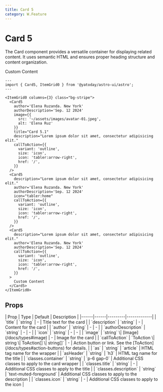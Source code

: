 ```yaml
---
title: Card 5
category: W.Feature
---
```



# Card 5

The Card component provides a versatile container for displaying related content. It uses semantic HTML and ensures proper heading structure and content organization.

<div className="space-y-12">
  <Demo title="">
    <ItemGrid0 columns={3} class="bg-stripe">
      <Card5
        author='Elena Ruzanda. New York'
        authorDescription='Sep. 12 2024'
        image={{
          src: '~/assets/images/avatar-01.jpeg',
          alt: 'Elena Ruz'
        }}
        title="Card 5.1"
        description="Lorem ipsum dolor sit amet, consectetur adipisicing elit."
        callToAction={{
          variant: 'outline',
          size: 'icon',
          icon: 'tabler:arrow-right',
          href: '/',
        }}
      />
      <Card5
        description="Lorem ipsum dolor sit amet, consectetur adipisicing elit."
        author='Elena Ruzanda. New York'
        authorDescription='Sep. 12 2024'
        icon="tabler:home"
        callToAction={{
          variant: 'outline',
          size: 'icon',
          icon: 'tabler:arrow-right',
          href: '/',
        }}
      />
      <Card5
        description="Lorem ipsum dolor sit amet, consectetur adipisicing elit."
        author='Elena Ruzanda. New York'
        authorDescription='Sep. 12 2024'
        callToAction={{
          variant: 'outline',
          size: 'icon',
          icon: 'tabler:arrow-right',
          href: '/',
        }}
      >
        Custom Content
      </Card5>
    </ItemGrid0>
  </Demo>
</div>

```astro
---
import { Card5, ItemGrid0 } from '@yatoday/astro-ui/astro';
---

<ItemGrid0 columns={3} class="bg-stripe">
  <Card5
    author='Elena Ruzanda. New York'
    authorDescription='Sep. 12 2024'
    image={{
      src: '~/assets/images/avatar-01.jpeg',
      alt: 'Elena Ruz'
    }}
    title="Card 5.1"
    description="Lorem ipsum dolor sit amet, consectetur adipisicing elit."
    callToAction={{
      variant: 'outline',
      size: 'icon',
      icon: 'tabler:arrow-right',
      href: '/',
    }}
  />
  <Card5
    description="Lorem ipsum dolor sit amet, consectetur adipisicing elit."
    author='Elena Ruzanda. New York'
    authorDescription='Sep. 12 2024'
    icon="tabler:home"
    callToAction={{
      variant: 'outline',
      size: 'icon',
      icon: 'tabler:arrow-right',
      href: '/',
    }}
  />
  <Card5
    description="Lorem ipsum dolor sit amet, consectetur adipisicing elit."
    author='Elena Ruzanda. New York'
    authorDescription='Sep. 12 2024'
    callToAction={{
      variant: 'outline',
      size: 'icon',
      icon: 'tabler:arrow-right',
      href: '/',
    }}
  >
    Custom Content
  </Card5>
</ItemGrid0>
```

## Props

<div className="overflow-x-auto">
  <div className="min-w-xl">
    | Prop | Type | Default | Description |
    |------|------|---------|-------------| 
    | `title` | `string` | - | Title text for the card | 
    | `description` | `string` | - | Content for the card |
    | `author` | `string` | - | - |
    | `authorDescription` | `string` | - | - |
    | `icon` | `string` | - | - |
    | `image` | `string` \| [Image](/docs/types#image) | - | Image for the card |
    | `callToAction` | `ToAction \| string \| ToAction[] \| string[]` | - | Action button or link. See the [ToAction](/docs/types#action-buttons) for details.  |
    | `as` | `string` | `article` | HTML tag name for the wrapper |
    | `asHeader` | `string` | `h3` | HTML tag name for the title |
    | `classes.container` | `string` | `p-6 gap-0` | Additional CSS classes to apply to the card wrapper |
    | `classes.title` | `string` | - | Additional CSS classes to apply to the title |
    | `classes.description` | `string` | `text-muted-foreground` | Additional CSS classes to apply to the description |
    | `classes.icon` | `string` | - | Additional CSS classes to apply to the icon |
  </div>
</div>
